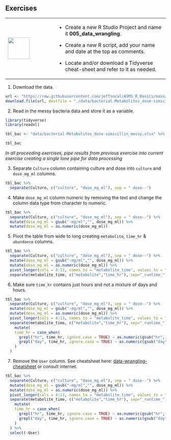 ## Exercises {-}

+---------------------------------+-----------------------------------------------------------------------------+
| ![](images/07.png){height="68"} | - Create a new R Studio Project and name it **005_data_wrangling**.         |
|                                 |                                                                             |
|                                 | - Create a new R script, add your name and date at the top as comments.     |
|                                 |                                                                             |
|                                 | - Locate and/or download a Tidyverse cheat-sheet and refer to it as needed. |
+---------------------------------+-----------------------------------------------------------------------------+

1. Download the data.
```r
url <- "https://raw.githubusercontent.com/jeffsocal/ASMS_R_Basics/main/data/bacterial-Metabolites_dose-simicillin_messy.xlsx"
download.file(url, destfile = "./data/bacterial-Metabolites_dose-simicillin_messy.xlsx")
```

2. Read in the messy bacteria data and store it as a variable.
```r
library(tidyverse)
library(readxl)

tbl_bac <- "data/bacterial-Metabolites_dose-simicillin_messy.xlsx" %>% read_excel(col_names = TRUE)

tbl_bac
```

*In all proceeding exercises, pipe results from previous exercise into current exercise creating a single lone pipe for data processing*

3. Separate `Culture` column containing culture and dose into `culture` and `dose_mg_ml` columns.
```r
tbl_bac %>%
  separate(Culture, c("culture", "dose_mg_ml"), sep = " dose--")
```

4. Make `dose_mg_ml` column numeric by removing the text and change the column data type from character to numeric.
```r
tbl_bac %>%
  separate(Culture, c("culture", "dose_mg_ml"), sep = " dose--") %>%
  mutate(dose_mg_ml = gsub("-mg/ml","", dose_mg_ml)) %>%
  mutate(dose_mg_ml = as.numeric(dose_mg_ml))
```

5. Pivot the table from wide to long creating `metabolite`, `time_hr` & `abundance` columns.
```r
tbl_bac %>%
  separate(Culture, c("culture", "dose_mg_ml"), sep = " dose--") %>%
  mutate(dose_mg_ml = gsub("-mg/ml","", dose_mg_ml)) %>%
  mutate(dose_mg_ml = as.numeric(dose_mg_ml)) %>%
  pivot_longer(cols = 4:13, names_to = "metabolite_time", values_to = "abundance") %>%
  separate(metabolite_time, c("metabolite","time_hr"), sep="_runtime_")
```

6. Make sure `time_hr` contains just hours and not a mixture of days and hours.
```r
tbl_bac %>%
  separate(Culture, c("culture", "dose_mg_ml"), sep = " dose--") %>%
  mutate(dose_mg_ml = gsub("-mg/ml","", dose_mg_ml)) %>%
  mutate(dose_mg_ml = as.numeric(dose_mg_ml)) %>%
  pivot_longer(cols = 4:13, names_to = "metabolite_time", values_to = "abundance") %>%
  separate(metabolite_time, c("metabolite","time_hr"), sep="_runtime_") %>%
    mutate(
    time_hr = case_when(
      grepl("hr", time_hr, ignore.case = TRUE) ~ as.numeric(gsub("hr", "", time_hr)),
      grepl("day", time_hr, ignore.case = TRUE) ~ as.numeric(gsub("day", "", time_hr)) * 24
    )
  )
```

7. Remove the `User` column. See cheatsheet here: [data-wrangling-cheatsheet](https://www.rstudio.com/wp-content/uploads/2015/02/data-wrangling-cheatsheet.pdf) or consult internet.
```r
tbl_bac %>%
  separate(Culture, c("culture", "dose_mg_ml"), sep = " dose--") %>%
  mutate(dose_mg_ml = gsub("-mg/ml","", dose_mg_ml)) %>%
  mutate(dose_mg_ml = as.numeric(dose_mg_ml)) %>%
  pivot_longer(cols = 4:13, names_to = "metabolite_time", values_to = "abundance") %>%
  separate(metabolite_time, c("metabolite","time_hr"), sep="_runtime_") %>%
    mutate(
    time_hr = case_when(
      grepl("hr", time_hr, ignore.case = TRUE) ~ as.numeric(gsub("hr", "", time_hr)),
      grepl("day", time_hr, ignore.case = TRUE) ~ as.numeric(gsub("day", "", time_hr)) * 24
    )
  ) %>%
  select(-User)
```